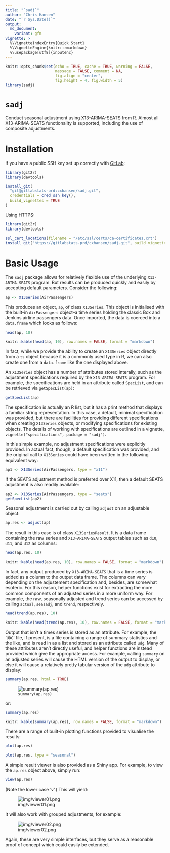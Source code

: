 ```yaml
---
title: "`sadj`"
author: "Chris Hansen"
date: "`r Sys.Date()`"
output:
  md_document:
    variant: gfm
vignette: >
  %\VignetteIndexEntry{Quick Start}
  %\VignetteEngine{knitr::rmarkdown}
  %\usepackage[utf8]{inputenc}
---
```

  
```r
knitr::opts_chunk$set(echo = TRUE, cache = TRUE, warning = FALSE,
                      message = FALSE, comment = NA, 
                      fig.align = "center", 
                      fig.height = 4, fig.width = 5)
library(sadj)
```

# `sadj`

Conduct seasonal adjustment using X13-ARIMA-SEATS from R.  Almost all X13-ARIMA-SEATS functionality is supported, including the use of composite adjustments.

# Installation

If you have a public SSH key set up correctly with [GitLab](https://gitlabstats-prd):

```r
library(git2r)
library(devtools)

install_git(
  "git@gitlabstats-prd:cxhansen/sadj.git",
  credentials = cred_ssh_key(),
  build_vignettes = TRUE
)
```

Using HTTPS:

```r
library(git2r)
library(devtools)

ssl_cert_locations(filename = "/etc/ssl/certs/ca-certificates.crt")
install_git("https://gitlabstats-prd/cxhansen/sadj.git", build_vignettes = TRUE)
```

# Basic Usage

The `sadj` package allows for relatively flexible use of the underlying
`X13-ARIMA-SEATS` program.  But results can be produced quickly and easily by
accepting default parameters.  Consider the following:

```r
ap <- X13Series(AirPassengers)
```

This produces an object, `ap`, of class `X13Series`.  This object is initialised
with the built-in `AirPassengers` object--a time series holding the classic Box
and Jenkins airline passengers data.  Once imported, the data is coerced into a
`data.frame` which looks as follows:

```r
head(ap, 10)
```
```r
knitr::kable(head(ap, 10), row.names = FALSE, format = "markdown")
```

In fact, while we provide the ability to create an `X13Series` object directly
from a `ts` object because it is a commonly used type in R, we can also
create one from a `data.frame` like the one displayed above.

An `X13Series` object has a number of attributes stored interally, such as the
adjustment specifications required by the `X13-ARIMA-SEATS` program.  For
example, the specifications are held in an attribute called `SpecList`, and can
be retrieved via `getSpecList(ap)`:

```r
getSpecList(ap)
```

The specification is actually an R list, but it has a print method that displays
a familiar string representation.  In this case, a default, minimal
specification was provided, but there are facilities for providing different
specifications when creating `X13Series` objects, or modifying specifications
for existing objects.  The details of working with specifications are outlined
in a vignette, `vignette("specifications", package = "sadj")`.

In this simple example, no adjustment specifications were explicitly provided.
In actual fact, though, a default specification was provided, and the original
call to `X13Series` could have been written in the following equivalent way:

```r
ap1 <- X13Series(AirPassengers, type = "x11")
```

If the SEATS adjustment method is preferred over X11, then a default SEATS
adjustment is also readily available:

```r
ap2 <- X13Series(AirPassengers, type = "seats")
getSpecList(ap2)
```

Seasonal adjustment is carried out by calling `adjust` on an adjustable object:

```r
ap.res <- adjust(ap)
```

The result in this case is of class `X13SeriesResult`.  It is a data frame
containing the raw series and `X13-ARIMA-SEATS` output tables such as `d10`,
`d11`, and `d12` as columns:

```r
head(ap.res, 10)
```
```r
knitr::kable(head(ap.res, 10), row.names = FALSE, format = "markdown")
```

In fact, any output produced by `X13-ARIMA-SEATS` that is a time series is added
as a column to the output data frame.  The columns can vary depending on the
adjustement specification and, besides, are somewhat esoteric.  For this reason,
helper functions exist for extracting the more common components of an adjusted
series in a more uniform way.  For example, the raw, seasonally adjusted and
trend series can be accessed by calling `actual`, `seasadj`, and `trend`,
respectively.

```r
head(trend(ap.res), 10)
```
```r
knitr::kable(head(trend(ap.res), 10), row.names = FALSE, format = "markdown")
```

Output that isn't a times series is stored as an attribute.  For example, the
'`UDG`' file, if present, is a file containing a range of summary statistics and
the like, and is read in as a list and stored as an attribute called `udg`.
Many of these attributes aren't directly useful, and helper functions are
instead provided which give the appropriate access.  For example, calling
`summary` on an adjusted series will cause the HTML version of the output to
display, or else it will cause a relatively pretty tabular version of the `udg`
attribute to display:

```r
summary(ap.res, html = TRUE)
```
![`summary(ap.res)`](img/htmlout.png)

or:

```r
summary(ap.res)
```
```r
knitr::kable(summary(ap.res), row.names = FALSE, format = "markdown")
```

There are a range of built-in plotting functions provided to visualise the
results:

```r
plot(ap.res)
```

```r
plot(ap.res, type = "seasonal")
```

A simple result viewer is also provided as a Shiny app.  For example, to view the `ap.res` object above, simply run:

```r
view(ap.res)
```

(Note the lower case 'v'.)  This will yield:

![img/viewer01.png](img/viewer01.png)

It will also work with grouped adjustments, for example:

![img/viewer02.png](img/viewer02.png)

Again, these are very simple interfaces, but they serve as a reasonable proof of concept which could easily be extended.
